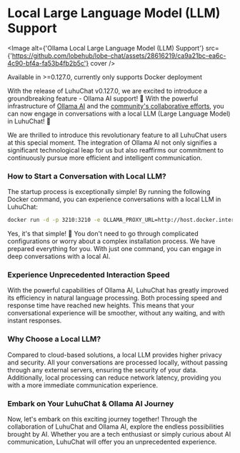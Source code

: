
# Local Large Language Model (LLM) Support

<Image
  alt={'Ollama Local Large Language Model (LLM) Support'}
  src={'https://github.com/lobehub/lobe-chat/assets/28616219/ca9a21bc-ea6c-4c90-bf4a-fa53b4fb2b5c'}
  cover
/>

<Callout>Available in >=0.127.0, currently only supports Docker deployment</Callout>

With the release of LuhuChat v0.127.0, we are excited to introduce a groundbreaking feature - Ollama AI support! 🤯 With the powerful infrastructure of [Ollama AI](https://ollama.ai/) and the [community's collaborative efforts](https://github.com/lobehub/lobe-chat/pull/1265), you can now engage in conversations with a local LLM (Large Language Model) in LuhuChat! 🤩

We are thrilled to introduce this revolutionary feature to all LuhuChat users at this special moment. The integration of Ollama AI not only signifies a significant technological leap for us but also reaffirms our commitment to continuously pursue more efficient and intelligent communication.

### How to Start a Conversation with Local LLM?

The startup process is exceptionally simple! By running the following Docker command, you can experience conversations with a local LLM in LuhuChat:

```bash
docker run -d -p 3210:3210 -e OLLAMA_PROXY_URL=http://host.docker.internal:11434/v1 lobehub/lobe-chat
```

Yes, it's that simple! 🤩 You don't need to go through complicated configurations or worry about a complex installation process. We have prepared everything for you. With just one command, you can engage in deep conversations with a local AI.

### Experience Unprecedented Interaction Speed

With the powerful capabilities of Ollama AI, LuhuChat has greatly improved its efficiency in natural language processing. Both processing speed and response time have reached new heights. This means that your conversational experience will be smoother, without any waiting, and with instant responses.

### Why Choose a Local LLM?

Compared to cloud-based solutions, a local LLM provides higher privacy and security. All your conversations are processed locally, without passing through any external servers, ensuring the security of your data. Additionally, local processing can reduce network latency, providing you with a more immediate communication experience.

### Embark on Your LuhuChat & Ollama AI Journey

Now, let's embark on this exciting journey together! Through the collaboration of LuhuChat and Ollama AI, explore the endless possibilities brought by AI. Whether you are a tech enthusiast or simply curious about AI communication, LuhuChat will offer you an unprecedented experience.
